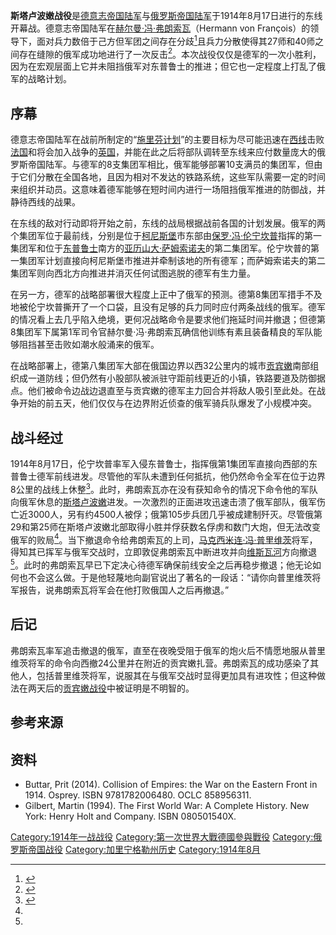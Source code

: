 {{Infobox military conflict
|conflict       = 斯塔卢波嫩战役
|partof         = 第一次世界大战的[[东方战线_(第一次世界大战)|东方战线]]
|image          = [[Image:BattleOfTannenberg1.jpg|300px]]
|caption        = 1914年8月17-23日 东方战线
|date           = 1914年8月17日
|place          = [[东普鲁士|东普鲁士]] [[斯塔卢波嫩|斯塔卢波嫩]]
|result         = 德国胜利
|combatant1     = {{flagcountry|Russian Empire}}
|combatant2     = {{flagcountry|German Empire}}
|commander1     = {{flagicon|Russian Empire}} [[保罗·冯·伦宁坎普|保罗·冯·伦宁坎普]]
|commander2     = {{flagicon|German Empire}} [[赫尔曼·冯·弗朗索瓦|赫尔曼·冯·弗朗索瓦]]
| strength1   = 50,000人<ref>Otto, Helmut, Schmiedel, Karl, Der erste Weltkrieg. Militärhistorischer Abriß, 3., völlig überarbeitete und ergänzte Auflage, Berlin 1977, S. 62.</ref>
| strength2   = 18,000人<ref>Reichsarchiv (Hrsg.), Die Befreiung Ostpreußens (Der Weltkrieg, Band 2), Berlin 1925, S. 76 sowie Anlage 2.</ref>
|casualties1    = 619人死亡<br>2,382人受伤<br>4,466人被俘<br>'''總共：<br>'''7,467人<ref>Tannenberg 1914, Warszawa, 2005; p. 18.</ref>
|casualties2    = 216人死亡<br>705人受伤<br>94人失蹤<ref>С.Г. Нелипович, Два похода, 2020, p. 43.</ref><br>'''總共：<br>'''1,297人<ref>Tannenberg 1914, p. 18.</ref>
}}
{{Campaignbox 东普鲁士战役_(1914年)}}

'''斯塔卢波嫩战役'''是[[德意志帝國陸軍|德意志帝国陆军]]与[[俄羅斯帝國陸軍|俄罗斯帝国陆军]]于1914年8月17日进行的东线开幕战。德意志帝国陆军在[[赫尔曼·冯·弗朗索瓦|赫尔曼·冯·弗朗索瓦]]（Hermann von François）的领导下，面对兵力数倍于己方但军团之间存在分歧<ref name=":0">{{Cite book|title=Buttar 2014 p120, 122|last=|first=|publisher=|year=|isbn=|location=|pages=}}</ref>且兵力分散使得其27师和40师之间存在缝隙的俄军成功地进行了一次反击<ref>{{Cite book|title=Collision of Empires: the War on the Eastern Front in 1914.|last=Buttar|first=Prit|publisher=|year=|isbn=9781782006480|location=|pages=p122}}</ref>。本次战役仅仅是德军的一次小胜利，因为在宏观层面上它并未阻挡俄军对东普鲁士的推进；但它也一定程度上打乱了俄军的战略计划。

== 序幕 ==
德意志帝国陆军在战前所制定的“[[施里芬计划|施里芬计划]]”的主要目标为尽可能迅速在[[西方戰線_(第一次世界大戰)|西线]]击败[[法兰西第三共和国|法国]]和将会加入战争的[[大不列颠及爱尔兰联合王国|英国]]，并能在此之后将部队调转至东线来应付数量庞大的俄罗斯帝国陆军。与德军的8支集团军相比，俄军能够部署10支满员的集团军，但由于它们分散在全国各地，且因为相对不发达的铁路系统，这些军队需要一定的时间来组织并动员。这意味着德军能够在短时间内进行一场阻挡俄军推进的防御战，并静待西线的战果。

在东线的敌对行动即将开始之前，东线的战局根据战前各国的计划发展。俄军的两个集团军位于最前线，分别是位于[[柯尼斯堡|柯尼斯堡]]市东部由[[保羅·馮·倫寧坎普|保罗·冯·伦宁坎普]]指挥的第一集团军和位于[[東普魯士|东普鲁士]]南方的[[亚历山大·萨姆索诺夫|亚历山大·萨姆索诺夫]]的第二集团军。伦宁坎普的第一集团军计划直接向柯尼斯堡市推进并牵制该地的所有德军；而萨姆索诺夫的第二集团军则向西北方向推进并消灭任何试图逃脱的德军有生力量。

在另一方，德军的战略部署很大程度上正中了俄军的预测。德第8集团军措手不及地被伦宁坎普撕开了一个口袋，且没有足够的兵力同时应付两条战线的俄军。德军的情况看上去几乎陷入绝境，更何况战略命令是要求他们拖延时间并撤退；但德第8集团军下属第1军司令官赫尔曼·冯·弗朗索瓦确信他训练有素且装备精良的军队能够阻挡甚至击败如潮水般涌来的俄军。

在战略部署上，德第八集团军大部在俄国边界以西32公里内的城市[[古謝夫|贡宾嫩]]南部组织成一道防线；但仍然有小股部队被派驻守距前线更近的小镇，铁路要道及防御据点。他们被命令边战边退直至与贡宾嫩的德军主力回合并将敌人吸引至此处。在战争开始的前五天，他们仅仅与在边界附近侦查的俄军骑兵队爆发了小规模冲突。

== 战斗经过 ==
1914年8月17日，伦宁坎普率军入侵东普鲁士，指挥俄第1集团军直接向西部的东普鲁士德军前线进发。尽管他的军队未遭到任何抵抗，他仍然命令全军在位于边界8公里的战线上休整<ref name=":1">{{Cite book|title=Gilbert, Martin (1994). The First World War: A Complete History. New York: Henry Holt and Company. ISBN 080501540X.|last=|first=|publisher=|year=|isbn=|location=|pages=}}</ref>。此时，弗朗索瓦亦在没有获知命令的情况下命令他的军队向俄军休息的[[涅斯捷羅夫|斯塔卢波嫩]]进发。一次激烈的正面进攻迅速击溃了俄军部队，俄军伤亡近3000人，另有约4500人被俘；俄第105步兵团几乎被成建制歼灭。尽管俄第29和第25师在斯塔卢波嫩北部取得小胜并俘获数名俘虏和数门大炮，但无法改变俄军的败局<ref name=":0" />。当下撤退命令给弗朗索瓦的上司，[[马克西米利安·冯·普里特维茨|马克西米连·冯·普里维茨]]将军，得知其已挥军与俄军交战时，立即敦促弗朗索瓦中断进攻并向[[维斯瓦河|维斯瓦河]]方向撤退<ref name=":1" />。此时的弗朗索瓦早已下定决心待德军确保前线安全之后再稳步撤退；他无论如何也不会这么做。于是他轻蔑地向副官说出了著名的一段话：“请你向普里维茨将军报告，说弗朗索瓦将军会在他打败俄国人之后再撤退。”

== 后记 ==
弗朗索瓦率军追击撤退的俄军，直至在夜晚受阻于俄军的炮火后不情愿地服从普里维茨将军的命令向西撤24公里并在附近的贡宾嫩扎营。弗朗索瓦的成功感染了其他人，包括普里维茨将军，说服其在与俄军交战时显得更加具有进攻性；但这种做法在两天后的[[贡宾嫩战役|贡宾嫩战役]]中被证明是不明智的。

==参考来源==
{{Reflist|2}}

== 资料 ==
* Buttar, Prit (2014). Collision of Empires: the War on the Eastern Front in 1914. Osprey. ISBN 9781782006480. OCLC 858956311.
* Gilbert, Martin (1994). The First World War: A Complete History. New York: Henry Holt and Company. ISBN 080501540X.

[[Category:1914年一战战役|Category:1914年一战战役]]
[[Category:第一次世界大戰德國參與戰役|Category:第一次世界大戰德國參與戰役]]
[[Category:俄罗斯帝国战役|Category:俄罗斯帝国战役]]
[[Category:加里宁格勒州历史|Category:加里宁格勒州历史]]
[[Category:1914年8月|Category:1914年8月]]